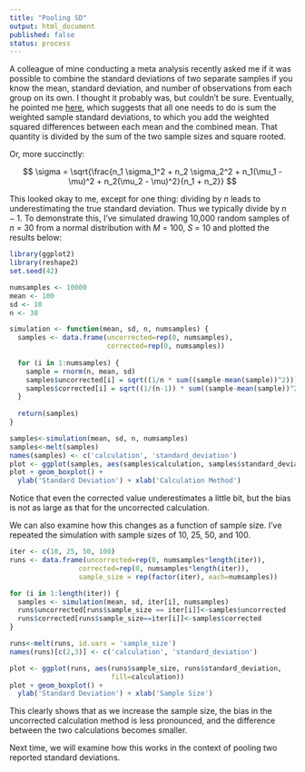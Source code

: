 ```yaml
---
title: "Pooling SD"
output: html_document
published: false
status: process
---
```


A colleague of mine conducting a meta analysis recently asked me if it was possible to combine the standard deviations of two separate samples if you know the mean, standard deviation, and number of observations from each group on its own.  I thought it probably was, but couldn't be sure.  Eventually, he pointed me [here][link1], which suggests that all one needs to do is sum the weighted sample standard deviations, to which you add the weighted squared differences between each mean and the combined mean.  That quantity is divided by the sum of the two sample sizes and square rooted.

Or, more succinctly:

$$
  \sigma = \sqrt{\frac{n_1 \sigma_1^2 + n_2 \sigma_2^2 + n_1(\mu_1 - \mu)^2 + n_2(\mu_2 - \mu)^2}{n_1 + n_2}} 
$$

This looked okay to me, except for one thing:  dividing by $n$ leads to underestimating the true standard deviation.  Thus we typically divide by $n - 1$.  To demonstrate this, I've simulated drawing 10,000 random samples of *n* = 30 from a normal distribution with *M* = 100, *S* = 10 and plotted the results below:

```r
library(ggplot2)
library(reshape2)
set.seed(42)

numsamples <- 10000
mean <- 100
sd <- 10
n <- 30

simulation <- function(mean, sd, n, numsamples) {
  samples <- data.frame(uncorrected=rep(0, numsamples), 
                        corrected=rep(0, numsamples))
  
  for (i in 1:numsamples) {
    sample = rnorm(n, mean, sd)
    samples$uncorrected[i] = sqrt((1/n * sum((sample-mean(sample))^2)))
    samples$corrected[i] = sqrt((1/(n-1)) * sum((sample-mean(sample))^2))
  }
  
  return(samples)
}

samples<-simulation(mean, sd, n, numsamples)
samples<-melt(samples)
names(samples) <- c('calculation', 'standard_deviation')
plot <- ggplot(samples, aes(samples$calculation, samples$standard_deviation))
plot + geom_boxplot() + 
  ylab('Standard Deviation') + xlab('Calculation Method')
```

Notice that even the corrected value underestimates a little bit, but the bias is not as large as that for the uncorrected calculation.

We can also examine how this changes as a function of sample size.  I've repeated the simulation with sample sizes of 10, 25, 50, and 100.

```r
iter <- c(10, 25, 50, 100)
runs <- data.frame(uncorrected=rep(0, numsamples*length(iter)), 
                 corrected=rep(0, numsamples*length(iter)), 
                 sample_size = rep(factor(iter), each=numsamples))

for (i in 1:length(iter)) {
  samples <- simulation(mean, sd, iter[i], numsamples)
  runs$uncorrected[runs$sample_size == iter[i]]<-samples$uncorrected
  runs$corrected[runs$sample_size==iter[i]]<-samples$corrected
}

runs<-melt(runs, id.vars = 'sample_size')
names(runs)[c(2,3)] <- c('calculation', 'standard_deviation')

plot <- ggplot(runs, aes(runs$sample_size, runs$standard_deviation, 
                         fill=calculation))
plot + geom_boxplot() + 
  ylab('Standard Deviation') + xlab('Sample Size')
```

This clearly shows that as we increase the sample size, the bias in the uncorrected calculation method is less pronounced, and the difference between the two calculations becomes smaller.

Next time, we will examine how this works in the context of pooling two reported standard deviations.

[link1]: <http://stats.stackexchange.com/questions/55999/is-it-possible-to-find-the-combined-standard-deviation>